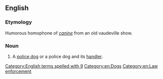 ==English==

===Etymology===
Humorous homophone of ''[[canine]]'' from an old vaudeville show.

===Noun===
{{en-noun|head=K-9 [[unit]]}}

# {{lb|en|US}} A [[police dog]] or a police dog and its [[handler]].

[[Category:English terms spelled with 9]]
[[Category:en:Dogs]]
[[Category:en:Law enforcement]]